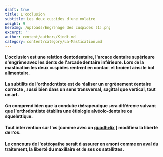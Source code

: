 ```yaml
---
draft: true
title: L'occlusion
subtitle: Les deux cuspides d'une molaire
weight: 9
heroImg: /uploads/Engrenage des cuspides (1).png
excerpt: ''
author: content/authors/Kindt.md
category: content/category/La-Mastication.md
---
```


#### L'occlusion est une relation dentodentaire,  l'arcade dentaire supérieure s'engrène avec les dents de l'arcade dentaire inférieure. Lors de la mastication les deux cuspides rentrent en contact et broient ainsi le bol alimentaire.

#### La subtilité de l'orthodontiste est de réaliser un engrènement dentaire correcte , aussi bien dans un sens transversal, sagittal que vertical, tout un art.

<ImagesHeight src="/uploads/Anomalie dans le sens transversall.png" height={167} title="engrènage" />

#### On comprend bien que la conduite thérapeutique sera différente suivant que l'orthodontiste établira une étiologie alvéolo-dentaire ou squelettique.

#### Tout intervention sur l'os  \[comme avec un [quadhélix](https://www.google.com/search?q=quad+helix+orthodontie\&oq=quad\&gs_lcrp=EgZjaHJvbWUqBggAEEUYOzIGCAAQRRg7MgwIARBFGDkYsQMYgAQyBggCEEUYQDIHCAMQABiABDINCAQQABixAxiABBiKBTINCAUQLhivARjHARiABDIQCAYQLhjHARixAxjRAxiABDIGCAcQRRg80gEINzY1NWowajeoAgCwAgA\&sourceid=chrome\&ie=UTF-8 "Quadhélix") ] modifiera la liberté de l'os.

#### Le concours de l'ostéopathe serait d'assurer en amont comme en aval du traitement, la liberté du maxillaire et de ses os satellittes.
